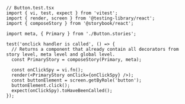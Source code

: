 ```tsx
// Button.test.tsx
import { vi, test, expect } from 'vitest';
import { render, screen } from '@testing-library/react';
import { composeStory } from '@storybook/react';

import meta, { Primary } from './Button.stories';

test('onclick handler is called', () => {
  // Returns a component that already contain all decorators from story level, meta level and global level.
  const PrimaryStory = composeStory(Primary, meta);

  const onClickSpy = vi.fn();
  render(<PrimaryStory onClick={onClickSpy} />);
  const buttonElement = screen.getByRole('button');
  buttonElement.click();
  expect(onClickSpy).toHaveBeenCalled();
});
```
